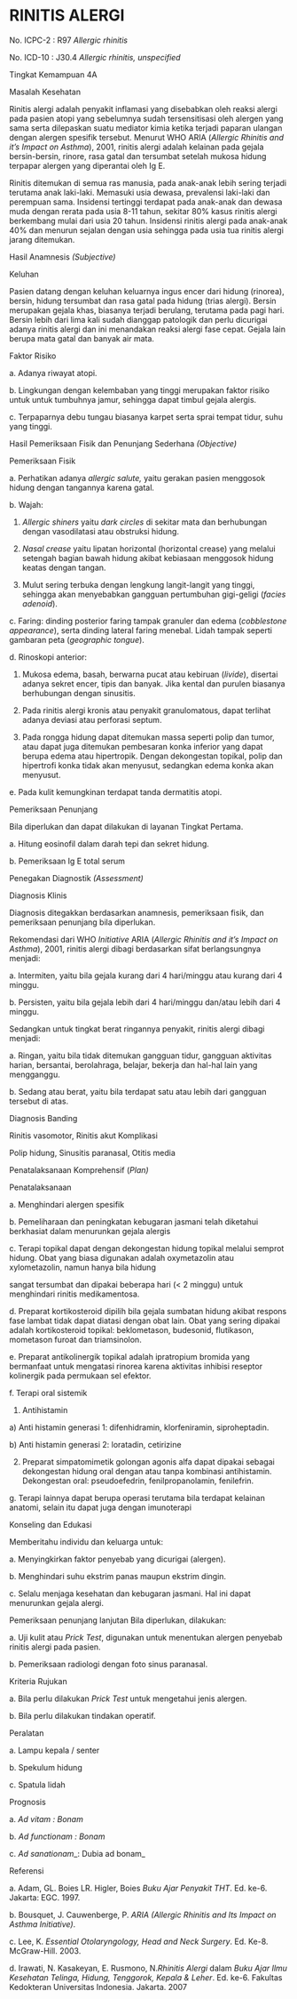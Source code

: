 # RINITIS ALERGI

No. ICPC-2 : R97 _Allergic rhinitis_

No. ICD-10 : J30.4 _Allergic rhinitis, unspecified_

Tingkat Kemampuan 4A

Masalah Kesehatan

Rinitis alergi adalah penyakit inflamasi yang disebabkan oleh reaksi alergi pada pasien atopi yang sebelumnya sudah tersensitisasi oleh alergen yang sama serta dilepaskan suatu mediator kimia ketika terjadi paparan ulangan dengan alergen spesifik tersebut. Menurut WHO ARIA (_Allergic Rhinitis and it’s Impact on Asthma_), 2001, rinitis alergi adalah kelainan pada gejala bersin-bersin, rinore, rasa gatal dan tersumbat setelah mukosa hidung terpapar alergen yang diperantai oleh Ig E.

Rinitis ditemukan di semua ras manusia, pada anak-anak lebih sering terjadi terutama anak laki-laki. Memasuki usia dewasa, prevalensi laki-laki dan perempuan sama. Insidensi tertinggi terdapat pada anak-anak dan dewasa muda dengan rerata pada usia 8-11 tahun, sekitar 80% kasus rinitis alergi berkembang mulai dari usia 20 tahun. Insidensi rinitis alergi pada anak-anak 40% dan menurun sejalan dengan usia sehingga pada usia tua rinitis alergi jarang ditemukan.

Hasil Anamnesis _(Subjective)_

Keluhan

Pasien datang dengan keluhan keluarnya ingus encer dari hidung (rinorea), bersin, hidung tersumbat dan rasa gatal pada hidung (trias alergi). Bersin merupakan gejala khas, biasanya terjadi berulang, terutama pada pagi hari. Bersin lebih dari lima kali sudah dianggap patologik dan perlu dicurigai adanya rinitis alergi dan ini menandakan reaksi alergi fase cepat. Gejala lain berupa mata gatal dan banyak air mata.

Faktor Risiko

a. Adanya riwayat atopi.

 

b. Lingkungan dengan kelembaban yang tinggi merupakan faktor risiko untuk untuk tumbuhnya jamur, sehingga dapat timbul gejala alergis.

c. Terpaparnya debu tungau biasanya karpet serta sprai tempat tidur, suhu yang tinggi.

Hasil Pemeriksaan Fisik dan Penunjang Sederhana _(Objective)_

Pemeriksaan Fisik

a. Perhatikan adanya _allergic salute,_ yaitu gerakan pasien menggosok hidung dengan tangannya karena gatal.

b. Wajah:

1) _Allergic shiners_ yaitu _dark circles_ di sekitar mata dan berhubungan dengan vasodilatasi atau obstruksi hidung.

2) _Nasal crease_ yaitu lipatan horizontal (horizontal crease) yang melalui setengah bagian bawah hidung akibat kebiasaan menggosok hidung keatas dengan tangan.

3) Mulut sering terbuka dengan lengkung langit-langit yang tinggi, sehingga akan menyebabkan gangguan pertumbuhan gigi-geligi (_facies adenoid_).

c. Faring: dinding posterior faring tampak granuler dan edema (_cobblestone appearance_), serta dinding lateral faring menebal. Lidah tampak seperti gambaran peta (_geographic tongue_).

d. Rinoskopi anterior:

1) Mukosa edema, basah, berwarna pucat atau kebiruan (_livide_), disertai adanya sekret encer, tipis dan banyak. Jika kental dan purulen biasanya berhubungan dengan sinusitis.

2) Pada rinitis alergi kronis atau penyakit granulomatous, dapat terlihat adanya deviasi atau perforasi septum.

3) Pada rongga hidung dapat ditemukan massa seperti polip dan tumor, atau dapat juga ditemukan pembesaran konka inferior yang dapat berupa edema atau hipertropik. Dengan dekongestan topikal, polip dan hipertrofi konka tidak akan menyusut, sedangkan edema konka akan menyusut.

e. Pada kulit kemungkinan terdapat tanda dermatitis atopi.

 

Pemeriksaan Penunjang

Bila diperlukan dan dapat dilakukan di layanan Tingkat Pertama.

a. Hitung eosinofil dalam darah tepi dan sekret hidung.

b. Pemeriksaan Ig E total serum

Penegakan Diagnostik _(Assessment)_

Diagnosis Klinis

Diagnosis ditegakkan berdasarkan anamnesis, pemeriksaan fisik, dan pemeriksaan penunjang bila diperlukan.

Rekomendasi dari WHO _Initiative_ ARIA (_Allergic Rhinitis and it’s Impact on Asthma_), 2001, rinitis alergi dibagi berdasarkan sifat berlangsungnya menjadi:

a. Intermiten, yaitu bila gejala kurang dari 4 hari/minggu atau kurang dari 4 minggu.

b. Persisten, yaitu bila gejala lebih dari 4 hari/minggu dan/atau lebih dari 4 minggu.

Sedangkan untuk tingkat berat ringannya penyakit, rinitis alergi dibagi menjadi:

a. Ringan, yaitu bila tidak ditemukan gangguan tidur, gangguan aktivitas harian, bersantai, berolahraga, belajar, bekerja dan hal-hal lain yang mengganggu.

b. Sedang atau berat, yaitu bila terdapat satu atau lebih dari gangguan tersebut di atas.

Diagnosis Banding

Rinitis vasomotor, Rinitis akut Komplikasi

Polip hidung, Sinusitis paranasal, Otitis media

Penatalaksanaan Komprehensif (_Plan)_

Penatalaksanaan

a. Menghindari alergen spesifik

b. Pemeliharaan dan peningkatan kebugaran jasmani telah diketahui berkhasiat dalam menurunkan gejala alergis

c. Terapi topikal dapat dengan dekongestan hidung topikal melalui semprot hidung. Obat yang biasa digunakan adalah oxymetazolin atau xylometazolin, namun hanya bila hidung

 

sangat tersumbat dan dipakai beberapa hari (\< 2 minggu) untuk menghindari rinitis medikamentosa.

d. Preparat kortikosteroid dipilih bila gejala sumbatan hidung akibat respons fase lambat tidak dapat diatasi dengan obat lain. Obat yang sering dipakai adalah kortikosteroid topikal: beklometason, budesonid, flutikason, mometason furoat dan triamsinolon.

e. Preparat antikolinergik topikal adalah ipratropium bromida yang bermanfaat untuk mengatasi rinorea karena aktivitas inhibisi reseptor kolinergik pada permukaan sel efektor.

f. Terapi oral sistemik

1) Antihistamin

a) Anti histamin generasi 1: difenhidramin, klorfeniramin, siproheptadin.

b) Anti histamin generasi 2: loratadin, cetirizine

2) Preparat simpatomimetik golongan agonis alfa dapat dipakai sebagai dekongestan hidung oral dengan atau tanpa kombinasi antihistamin. Dekongestan oral: pseudoefedrin, fenilpropanolamin, fenilefrin.

g. Terapi lainnya dapat berupa operasi terutama bila terdapat kelainan anatomi, selain itu dapat juga dengan imunoterapi

Konseling dan Edukasi

Memberitahu individu dan keluarga untuk:

a. Menyingkirkan faktor penyebab yang dicurigai (alergen).

b. Menghindari suhu ekstrim panas maupun ekstrim dingin.

c. Selalu menjaga kesehatan dan kebugaran jasmani. Hal ini dapat menurunkan gejala alergi.

Pemeriksaan penunjang lanjutan Bila diperlukan, dilakukan:

a. Uji kulit atau _Prick Test_, digunakan untuk menentukan alergen penyebab rinitis alergi pada pasien.

b. Pemeriksaan radiologi dengan foto sinus paranasal.

Kriteria Rujukan

a. Bila perlu dilakukan _Prick Test_ untuk mengetahui jenis alergen.

 

b. Bila perlu dilakukan tindakan operatif.

Peralatan

a. Lampu kepala / senter

b. Spekulum hidung

c. Spatula lidah

Prognosis

a. _Ad vitam_ _: Bonam_

b. _Ad functionam_ _: Bonam_

c. _Ad sanationam__: Dubia ad bonam_

Referensi

a. Adam, GL. Boies LR. Higler, Boies _Buku Ajar Penyakit THT_. Ed. ke-6. Jakarta: EGC. 1997.

b. Bousquet, J. Cauwenberge, P. _ARIA (Allergic Rhinitis and Its Impact on Asthma Initiative)_.

c. Lee, K. _Essential Otolaryngology, Head and Neck Surgery_. Ed. Ke-8. McGraw-Hill. 2003.

d. Irawati, N. Kasakeyan, E. Rusmono, N._Rhinitis Alergi_ dalam _Buku Ajar Ilmu Kesehatan Telinga, Hidung, Tenggorok, Kepala & Leher_. Ed. ke-6. Fakultas Kedokteran Universitas Indonesia. Jakarta. 2007
